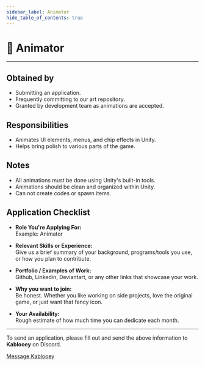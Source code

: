 ```yaml
---
sidebar_label: Animator
hide_table_of_contents: true
---
```

# 🎥 Animator
---
## Obtained by

  - Submitting an application.
  - Frequently committing to our art repository.
  - Granted by development team as animations are accepted.
  
## Responsibilities

  - Animates UI elements, menus, and chip effects in Unity.
  - Helps bring polish to various parts of the game.
  
## Notes
  
  - All animations must be done using Unity's built-in tools.
  - Animations should be clean and organized within Unity.
  - Can not create codes or spawn items.

## Application Checklist

- **Role You're Applying For:**  
Example: Animator

- **Relevant Skills or Experience:**  
Give us a brief summary of your background, programs/tools you use, or how you plan to contribute.

- **Portfolio / Examples of Work:**  
Github, Linkedin, Deviantart, or any other links that showcase your work.

- **Why you want to join:**  
Be honest.  Whether you like working on side projects, love the original game, or just want that fancy icon.

- **Your Availability:**  
Rough estimate of how much time you can dedicate each month.

---

To send an application, please fill out and send the above information to **Kablooey** on Discord.

<a className="button" href="https://discordapp.com/channels/@me/653394550580183050">Message Kablooey</a>